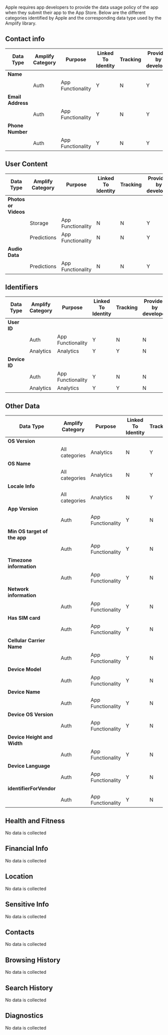Apple requires app developers to provide the data usage policy of the app when they submit their app to the App Store. Below are the different categories identified by Apple and the corresponding data type used by the Amplify library.

## Contact info

| Data Type                        | Amplify Category   | Purpose             | Linked To Identity   | Tracking   | Provided by developer   |
| ------------------------------   | ------------------ | ------------------- | -------------------- | ---------- | ----------------------- |
| **Name**                         |                    |                     |                      |            |                         |
|                                  | Auth               | App Functionality   | Y                    | N          | Y                       |
| **Email Address**                |                    |                     |                      |            |                         |
|                                  | Auth               | App Functionality   | Y                    | N          | Y                       |
| **Phone Number**                 |                    |                     |                      |            |                         |
|                                  | Auth               | App Functionality   | Y                    | N          | Y                       |

## User Content

| Data Type                        | Amplify Category   | Purpose             | Linked To Identity   | Tracking   | Provided by developer   |
| ------------------------------   | ------------------ | ------------------- | -------------------- | ---------- | ----------------------- |
| **Photos or Videos**             |                    |                     |                      |            |                         |
|                                  | Storage            | App Functionality   | N                    | N          | Y                       |
|                                  | Predictions        | App Functionality   | N                    | N          | Y                       |
| **Audio Data**                   |                    |                     |                      |            |                         |
|                                  | Predictions        | App Functionality   | N                    | N          | Y                       |

## Identifiers

| Data Type                        | Amplify Category   | Purpose             | Linked To Identity   | Tracking   | Provided by developer   |
| ------------------------------   | ------------------ | ------------------- | -------------------- | ---------- | ----------------------- |
| **User ID**                      |                    |                     |                      |            |                         |
|                                  | Auth               | App Functionality   | Y                    | N          | N                       |
|                                  | Analytics          | Analytics           | Y                    | Y          | N                       |
| **Device ID**                    |                    |                     |                      |            |                         |
|                                  | Auth               | App Functionality   | Y                    | N          | N                       |
|                                  | Analytics          | Analytics           | Y                    | Y          | N                       |

## Other Data

| Data Type                        | Amplify Category   | Purpose             | Linked To Identity   | Tracking   | Provided by developer   |
| ------------------------------   | ------------------ | ------------------- | -------------------- | ---------- | ----------------------- |
| **OS Version**                   |                    |                     |                      |            |                         |
|                                  | All categories     | Analytics           | N                    | Y          | N                       |
| **OS Name**                      |                    |                     |                      |            |                         |
|                                  | All categories     | Analytics           | N                    | Y          | N                       |
| **Locale Info**                  |                    |                     |                      |            |                         |
|                                  | All categories     | Analytics           | N                    | Y          | N                       |
| **App Version**                  |                    |                     |                      |            |                         |
|                                  | Auth               | App Functionality   | Y                    | N          | N                       |
| **Min OS target of the app**     |                    |                     |                      |            |                         |
|                                  | Auth               | App Functionality   | Y                    | N          | N                       |
| **Timezone information**         |                    |                     |                      |            |                         |
|                                  | Auth               | App Functionality   | Y                    | N          | N                       |
| **Network information**          |                    |                     |                      |            |                         |
|                                  | Auth               | App Functionality   | Y                    | N          | N                       |
| **Has SIM card**                 |                    |                     |                      |            |                         |
|                                  | Auth               | App Functionality   | Y                    | N          | N                       |
| **Cellular Carrier Name**        |                    |                     |                      |            |                         |
|                                  | Auth               | App Functionality   | Y                    | N          | N                       |
| **Device Model**                 |                    |                     |                      |            |                         |
|                                  | Auth               | App Functionality   | Y                    | N          | N                       |
| **Device Name**                  |                    |                     |                      |            |                         |
|                                  | Auth               | App Functionality   | Y                    | N          | N                       |
| **Device OS Version**            |                    |                     |                      |            |                         |
|                                  | Auth               | App Functionality   | Y                    | N          | N                       |
| **Device Height and Width**      |                    |                     |                      |            |                         |
|                                  | Auth               | App Functionality   | Y                    | N          | N                       |
| **Device Language**              |                    |                     |                      |            |                         |
|                                  | Auth               | App Functionality   | Y                    | N          | N                       |
| **identifierForVendor**          |                    |                     |                      |            |                         |
|                                  | Auth               | App Functionality   | Y                    | N          | N                       |


## Health and Fitness	
No data is collected

## Financial Info
No data is collected

## Location							
No data is collected

## Sensitive Info							
No data is collected

## Contacts							
No data is collected

## Browsing History
No data is collected

## Search History
No data is collected

## Diagnostics
No data is collected

